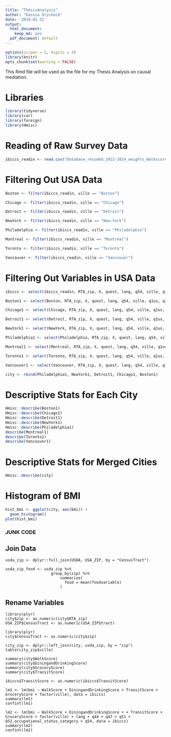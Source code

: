 ```yaml
---
title: "ThesisAnalysis"
author: "Kassia Orychock"
date: '2019-01-31'
output:
  html_document:
    keep_md: yes
  pdf_document: default
---
```


```r
options(scipen = 2, digits = 4)
library(knitr)
opts_chunk$set(warning = FALSE)
```

This Rmd file will be used as the file for my Thesis Analysis on causal mediation.

# Libraries
```r
library(tidyverse)
library(car)
library(foreign)
library(Hmisc)
```

# Reading of Raw Survey Data
```r
ibiccs_readin <- read.csv("Database_recoded_2012-2014_weights_Walkscore_RTA.csv")
```

# Filtering Out USA Data
```r
Boston <- filter(ibiccs_readin, ville == "Boston")

Chicago <- filter(ibiccs_readin, ville == "Chicago")

Detroit <- filter(ibiccs_readin, ville == "Détroit")

NewYork <- filter(ibiccs_readin, ville == "New-York")

Philadelphia <- filter(ibiccs_readin, ville == "Philadelphie")

Montreal <- filter(ibiccs_readin, ville == "Montréal")

Toronto <- filter(ibiccs_readin, ville == "Toronto")

Vancouver <- filter(ibiccs_readin, ville == "Vancouver")
```

# Filtering Out Variables in USA Data
```r
ibiccs <- select(ibiccs_readin, RTA_zip, X, quest, lang, q54, ville, q1us, q1aut, q46b7, q46b9, q2, q13, q14, q15, q16, q17, q18, q19, q20, q21, q22b, q22c, q22d, q22e, q22f_m1, q23, q24, q25, q26, q27, q28, q40, q41, q42, q44, q45, q46b, q47, q48, q49, q50, q51, Q52_occupational_status_category, q53, bmi, bmi_category, WalkScore, WalkScoreLabel, TransitScore, TransitScoreLabel, BikeScore, BikeScoreLabel, DiningandDrinkingScore, GroceryScore)

Boston1 <- select(Boston, RTA_zip, X, quest, lang, q54, ville, q1us, q1aut, q46b7, q46b9, q2, q13, q14, q15, q16, q17, q18, q19, q20, q21, q22b, q22c, q22d, q22e, q22f_m1, q23, q24, q25, q26, q27, q28, q40, q41, q42, q44, q45, q46b, q47, q48, q49, q50, q51, Q52_occupational_status_category, q53, bmi, bmi_category, WalkScore, WalkScoreLabel, TransitScore, TransitScoreLabel, BikeScore, BikeScoreLabel, DiningandDrinkingScore, GroceryScore)

Chicago1 <- select(Chicago, RTA_zip, X, quest, lang, q54, ville, q1us, q1aut, q46b7, q46b9, q2, q13, q14, q15, q16, q17, q18, q19, q20, q21, q22b, q22c, q22d, q22e, q22f_m1, q23, q24, q25, q26, q27, q28, q40, q41, q42, q44, q45, q46b, q47, q48, q49, q50, q51, Q52_occupational_status_category, q53, bmi, bmi_category, WalkScore, WalkScoreLabel, TransitScore, TransitScoreLabel, BikeScore, BikeScoreLabel, DiningandDrinkingScore, GroceryScore)

Detroit1 <- select(Detroit, RTA_zip, X, quest, lang, q54, ville, q1us, q1aut, q46b7, q46b9, q2, q13, q14, q15, q16, q17, q18, q19, q20, q21, q22b, q22c, q22d, q22e, q22f_m1, q23, q24, q25, q26, q27, q28, q40, q41, q42, q44, q45, q46b, q47, q48, q49, q50, q51, Q52_occupational_status_category, q53, bmi, bmi_category, WalkScore, WalkScoreLabel, TransitScore, TransitScoreLabel, BikeScore, BikeScoreLabel, DiningandDrinkingScore, GroceryScore)

NewYork1 <- select(NewYork, RTA_zip, X, quest, lang, q54, ville, q1us, q1aut, q46b7, q46b9, q2, q13, q14, q15, q16, q17, q18, q19, q20, q21, q22b, q22c, q22d, q22e, q22f_m1, q23, q24, q25, q26, q27, q28, q40, q41, q42, q44, q45, q46b, q47, q48, q49, q50, q51, Q52_occupational_status_category, q53, bmi, bmi_category, WalkScore, WalkScoreLabel, TransitScore, TransitScoreLabel, BikeScore, BikeScoreLabel, DiningandDrinkingScore, GroceryScore)

Philadelphia1 <- select(Philadelphia, RTA_zip, X, quest, lang, q54, ville, q1us, q1aut, q46b7, q46b9, q2, q13, q14, q15, q16, q17, q18, q19, q20, q21, q22b, q22c, q22d, q22e, q22f_m1, q23, q24, q25, q26, q27, q28, q40, q41, q42, q44, q45, q46b, q47, q48, q49, q50, q51, Q52_occupational_status_category, q53, bmi, bmi_category, WalkScore, WalkScoreLabel, TransitScore, TransitScoreLabel, BikeScore, BikeScoreLabel, DiningandDrinkingScore, GroceryScore)

Montreal1 <- select(Montreal, RTA_zip, X, quest, lang, q54, ville, q1us, q1aut, q46b7, q46b9, q2, q13, q14, q15, q16, q17, q18, q19, q20, q21, q22b, q22c, q22d, q22e, q22f_m1, q23, q24, q25, q26, q27, q28, q40, q41, q42, q44, q45, q46b, q47, q48, q49, q50, q51, Q52_occupational_status_category, q53, bmi, bmi_category, WalkScore, WalkScoreLabel, TransitScore, TransitScoreLabel, BikeScore, BikeScoreLabel, DiningandDrinkingScore, GroceryScore)

Toronto1 <- select(Toronto, RTA_zip, X, quest, lang, q54, ville, q1us, q1aut, q46b7, q46b9, q2, q13, q14, q15, q16, q17, q18, q19, q20, q21, q22b, q22c, q22d, q22e, q22f_m1, q23, q24, q25, q26, q27, q28, q40, q41, q42, q44, q45, q46b, q47, q48, q49, q50, q51, Q52_occupational_status_category, q53, bmi, bmi_category, WalkScore, WalkScoreLabel, TransitScore, TransitScoreLabel, BikeScore, BikeScoreLabel, DiningandDrinkingScore, GroceryScore)

Vancouver1 <- select(Vancouver, RTA_zip, X, quest, lang, q54, ville, q1us, q1aut, q46b7, q46b9, q2, q13, q14, q15, q16, q17, q18, q19, q20, q21, q22b, q22c, q22d, q22e, q22f_m1, q23, q24, q25, q26, q27, q28, q40, q41, q42, q44, q45, q46b, q47, q48, q49, q50, q51, Q52_occupational_status_category, q53, bmi, bmi_category, WalkScore, WalkScoreLabel, TransitScore, TransitScoreLabel, BikeScore, BikeScoreLabel, DiningandDrinkingScore, GroceryScore)

city <- rbind(Philadelphia1, NewYork1, Detroit1, Chicago1, Boston1)
```


# Descriptive Stats for Each City
```r
Hmisc::describe(Boston1)
Hmisc::describe(Chicago1)
Hmisc::describe(Detroit1)
Hmisc::describe(NewYork1)
Hmisc::describe(Philadelphia1)
describe(Montreal1)
describe(Toronto1)
describe(Vancouver1)
```


# Descriptive Stats for Merged Cities
```r
Hmisc::describe(city)
```

# Histogram of BMI
```r
hist_bmi <- ggplot(city, aes(bmi)) + 
  geom_histogram()
plot(hist_bmi)
```


### JUNK CODE
## Join Data
```
usda_zip <- dplyr::full_join(USDA, USA_ZIP, by = "CensusTract")

usda_zip_food <- usda_zip %>%
                    group_by(zip) %>%
                        summarize(
                          food = mean(foodvariable)
                        )
```

## Rename Variables
```
library(plyr)
city$zip <- as.numeric(city$RTA_zip)
USA_ZIP$CensusTract <- as.numeric(USA_ZIP$tract)
```

```
library(plyr)
city$CensusTract <- as.numeric(city$zip)
```


```
city_zip <- dplyr::left_join(city, usda_zip, by = "zip")
table(city_zip$ville)

summary(city$WalkScore)
summary(city$DiningandDrinkingScore)
summary(city$GroceryScore)
summary(city$TransitScore)

ibiccs$TransitScore <- as.numeric(ibiccs$TransitScore)

lm1 <- lm(bmi ~ WalkScore + DiningandDrinkingScore + TransitScore + GroceryScore + factor(ville), data = ibiccs)
summary(lm1)
confint(lm1)

lm2 <- lm(bmi ~ WalkScore + DiningandDrinkingScore + + TransitScore + GroceryScore + factor(ville) + lang + q44 + q47 + q51 + Q52_occupational_status_category + q54, data = ibiccs)
summary(lm2)
confint(lm2)
```

